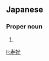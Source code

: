 ==Japanese==
{{ja-kanjitab|ひさ|よし}}

===Proper noun===
{{ja-pos|proper|ひさよし}}

# {{given name|male|lang=ja|sort=ひさよし}}

[[li:寿好]]